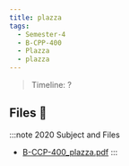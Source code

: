 ```yaml
---
title: plazza
tags:
  - Semester-4
  - B-CPP-400
  - Plazza
  - plazza
---
```

> Timeline: ?


## Files 📂

:::note 2020 Subject and Files
- [B-CCP-400_plazza.pdf](https://github.com/Studio-17/Epitech-Subjects/raw/main/Semester-4/B-CPP-400/Plazza/plazza/B-CCP-400_plazza.pdf)
:::
